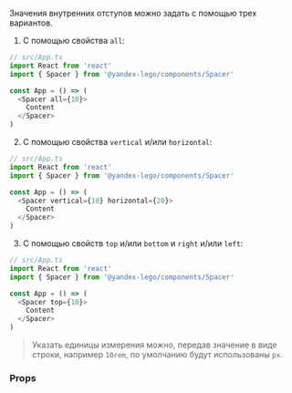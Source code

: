
Значения внутренних отступов можно задать с помощью трех вариантов.

1. С помощью свойства `all`:

  ```ts
  // src/App.ts
  import React from 'react'
  import { Spacer } from '@yandex-lego/components/Spacer'

  const App = () => (
    <Spacer all={10}>
      Content
    </Spacer>
  )
  ```

2. С помощью свойства `vertical` и/или `horizontal`:

  ```ts
  // src/App.ts
  import React from 'react'
  import { Spacer } from '@yandex-lego/components/Spacer'

  const App = () => (
    <Spacer vertical={10} horizontal={20}>
      Content
    </Spacer>
  )
  ```

3. С помощью свойств `top` и/или `bottom` и `right` и/или `left`:

  ```ts
  // src/App.ts
  import React from 'react'
  import { Spacer } from '@yandex-lego/components/Spacer'

  const App = () => (
    <Spacer top={10}>
      Content
    </Spacer>
  )
  ```

> Указать единицы измерения можно, передав значение в виде строки, например `10rem`, по умолчанию будут использованы `px`.

### Props

<PropsTable props={spacerProps} />
